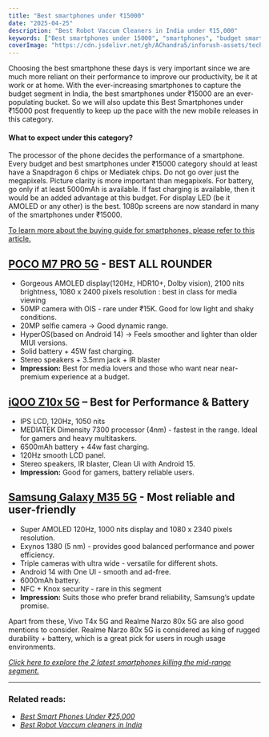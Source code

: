 ```yaml
---
title: "Best smartphones under ₹15000"
date: "2025-04-25"
description: "Best Robot Vaccum Cleaners in India under ₹15,000"
keywords: ["Best smartphones under 15000", "smartphones", "budget smartphones"]
coverImage: "https://cdn.jsdelivr.net/gh/AChandra5/inforush-assets/tech-gadgets/best-smart-phones-under-15000.png"
---
```


Choosing the best smartphone these days is very important since we are much more reliant on their performance to improve our productivity, be it at work or at home. With the ever-increasing smartphones to capture the budget segment in India, the best smartphones under ₹15000 are an ever-populating bucket. So we will also update this Best Smartphones under ₹15000 post frequently to keep up the pace with the new mobile releases in this category.

#### What to expect under this category?
The processor of the phone decides the performance of a smartphone. Every budget and best smartphones under ₹15000 category should at least have a Snapdragon 6 chips or Mediatek chips. Do not go over just the megapixels. Picture clarity is more important than megapixels. For battery, go only if at least 5000mAh is available. If fast charging is available, then it would be an added advantage at this budget. For display LED (be it AMOLED or any other) is the best. 1080p screens are now standard in many of the smartphones under ₹15000. 

<a href="/category/tech-gadgets/smartphone-buying-guide">To learn more about the buying guide for smartphones, please refer to this article.</a>

## <a href="https://amzn.to/4jtHtZw" target="_blank">POCO M7 PRO 5G</a> - BEST ALL ROUNDER
- Gorgeous AMOLED display(120Hz, HDR10+, Dolby vision), 2100 nits brightness, 1080 x 2400 pixels resolution : best in class for media viewing
- 50MP camera with OIS - rare under ₹15K. Good for low light and shaky conditions.
- 20MP selfie camera -> Good dynamic range.
- HyperOS(based on Android 14) -> Feels smoother and lighter than older MIUI versions.
- Solid battery + 45W fast charging.
- Stereo speakers + 3.5mm jack + IR blaster
- **Impression:** Best for media lovers and those who want near near-premium experience at a budget.


## <a href="https://amzn.to/3YhEpam" target="_blank">iQOO Z10x 5G</a> – Best for Performance & Battery
- IPS LCD, 120Hz, 1050 nits 
- MEDIATEK Dimensity 7300 processor (4nm) - fastest in the range. Ideal for gamers and heavy multitaskers.
- 6500mAh battery + 44w fast charging.
- 120Hz smooth LCD panel.
- Stereo speakers, IR blaster, Clean Ui with Android 15.
- **Impression:** Good for gamers, battery reliable users.

## <a href="https://amzn.to/44FmiyU">Samsung Galaxy M35 5G</a> - Most reliable and user-friendly
- Super AMOLED 120Hz, 1000 nits display and 1080 x 2340 pixels resolution.
- Exynos 1380 (5 nm) - provides good balanced performance and power efficiency.
- Triple cameras with ultra wide - versatile for different shots.
- Android 14 with One UI - smooth and ad-free.
- 6000mAh battery.
- NFC + Knox security - rare in this segment
- **Impression:** Suits those who prefer brand reliability, Samsung’s update promise.

Apart from these, Vivo T4x 5G and Realme Narzo 80x 5G are also good mentions to consider. Realme Narzo 80x 5G is considered as king of rugged durability + battery, which is a great pick for users in rough usage environments. 

<em><a href ="/category/tech-gadgets/vivot4-vs-oppok13">Click here to explore the 2 latest smartphones killing the mid-range segment.</a></em>


---
### Related reads:
- <em><a href="/category/tech-gadgets/best-smart-phones-under-25000"
      >Best Smart Phones Under ₹25,000</a></em>
- <em><a href="/category/tech-gadgets/best-robot-vaccum-cleaners-in-india"
      >Best Robot Vaccum cleaners in India</a></em>